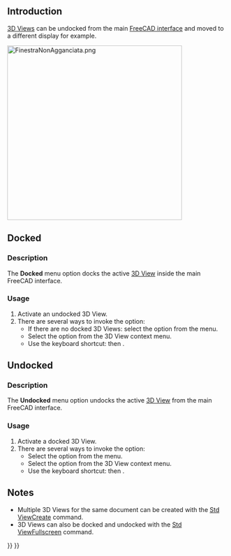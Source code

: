 <languages/>

{{Docnav
|[[Std_ViewBoxZoom|ViewBoxZoom]]
|[[Std_ViewFullscreen|ViewFullscreen]]
|[[Std_View_Menu|Std View Menu]]
|IconL=Std_ViewBoxZoom.svg
|IconR=Std_ViewFullscreen.svg
|IconC=Freecad.svg
}}

{{GuiCommand
|Name=Std ViewDockUndockFullscreen
|MenuLocation=View → Document Window → Docked/Undocked
|Workbenches=All
|Shortcut={{KEY|V}} {{KEY|D}} / {{KEY|V}} {{KEY|U}}
|SeeAlso=[[Std_ViewFullscreen|Std ViewFullscreen]], [[Std_MainFullscreen|Std MainFullscreen]]
}}

==Introduction==

[[3D_View|3D Views]] can be undocked from the main [[Interface|FreeCAD interface]] and moved to a different display for example.

[[Image:FinestraNonAgganciata.png|400px]]
{{Caption|An undocked 3D View}}

==Docked==

===Description===

The '''Docked''' menu option docks the active [[3D_View|3D View]] inside the main FreeCAD interface.

===Usage===

# Activate an undocked 3D View.
# There are several ways to invoke the option:
#* If there are no docked 3D Views: select the {{MenuCommand|View → Document Window → Docked}} option from the menu.
#* Select the {{MenuCommand|Document window → Docked}} option from the 3D View context menu.
#* Use the keyboard shortcut: {{KEY|V}} then {{KEY|D}}.

==Undocked==

===Description===

The '''Undocked''' menu option undocks the active [[3D_View|3D View]] from the main FreeCAD interface.

===Usage===

# Activate a docked 3D View.
# There are several ways to invoke the option:
#* Select the {{MenuCommand|View → Document Window → Undocked}} option from the menu.
#* Select the {{MenuCommand|Document Window → Undocked}} option from the 3D View context menu.
#* Use the keyboard shortcut: {{KEY|V}} then {{KEY|U}}.

==Notes==

* Multiple 3D Views for the same document can be created with the [[Std_ViewCreate|Std ViewCreate]] command.
* 3D Views can also be docked and undocked with the [[Std_ViewFullscreen|Std ViewFullscreen]] command.


{{Docnav
|[[Std_ViewBoxZoom|ViewBoxZoom]]
|[[Std_ViewFullscreen|ViewFullscreen]]
|[[Std_View_Menu|Std View Menu]]
|IconL=Std_ViewBoxZoom.svg
|IconR=Std_ViewFullscreen.svg
|IconC=Freecad.svg
}}

{{Std_Base_navi{{#translation:}}}}
{{Userdocnavi{{#translation:}}}}